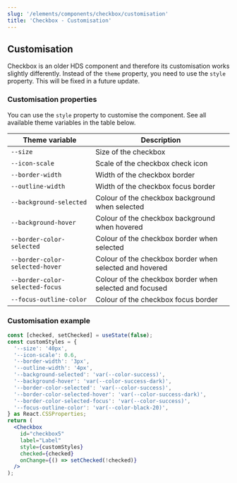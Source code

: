 ```yaml
---
slug: '/elements/components/checkbox/customisation'
title: 'Checkbox - Customisation'
---
```



## Customisation

<Notification type="alert" label="Checkbox customisation works differently!" className="siteNotification">
  Checkbox is an older HDS component and therefore its customisation works slightly differently. Instead of the <code>theme</code> property, you need to use the <code>style</code> property. This will be fixed in a future update.
</Notification>

### Customisation properties
You can use the `style` property to customise the component. See all available theme variables in the table below.

| Theme variable                           | Description                                             |
| ---------------------------------------- | ------------------------------------------------------- |
| `--size`                                 | Size of the checkbox                                    |
| `--icon-scale`                           | Scale of the checkbox check icon                        |
| `--border-width`                         | Width of the checkbox border                            |
| `--outline-width`                        | Width of the checkbox focus border                      |
| `--background-selected`                  | Colour of the checkbox background when selected         |
| `--background-hover`                     | Colour of the checkbox background when hovered          |
| `--border-color-selected`                | Colour of the checkbox border when selected             |
| `--border-color-selected-hover`          | Colour of the checkbox border when selected and hovered |
| `--border-color-selected-focus`          | Colour of the checkbox border when selected and focused |
| `--focus-outline-color`                  | Colour of the checkbox focus border                     |


### Customisation example
<Playground>


```jsx
const [checked, setChecked] = useState(false);
const customStyles = {
  '--size': '40px',
  '--icon-scale': 0.6,
  '--border-width': '3px',
  '--outline-width': '4px',
  '--background-selected': 'var(--color-success)',
  '--background-hover': 'var(--color-success-dark)',
  '--border-color-selected': 'var(--color-success)',
  '--border-color-selected-hover': 'var(--color-success-dark)',
  '--border-color-selected-focus': 'var(--color-success)',
  '--focus-outline-color': 'var(--color-black-20)',
} as React.CSSProperties;
return (
  <Checkbox
    id="checkbox5"
    label="Label"
    style={customStyles}
    checked={checked}
    onChange={() => setChecked(!checked)}
  />
);
```

```html

```

</Playground>

